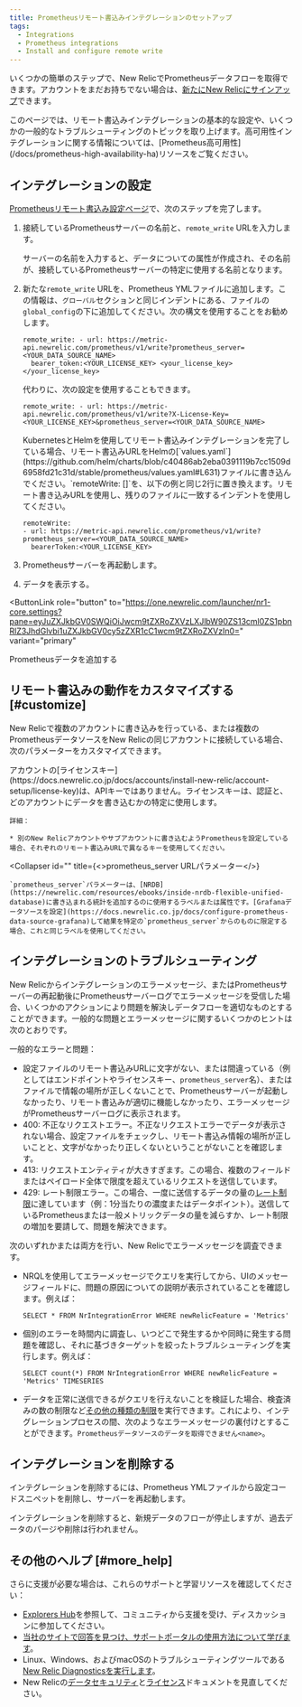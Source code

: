 ```yaml
---
title: Prometheusリモート書込みインテグレーションのセットアップ
tags:
  - Integrations
  - Prometheus integrations
  - Install and configure remote write
---
```


いくつかの簡単のステップで、New RelicでPrometheusデータフローを取得できます。アカウントをまだお持ちでない場合は、[新たにNew Relicにサインアップ](https://newrelic.com/signup/)できます。

<Callout variant="important">
  このページでは、リモート書込みインテグレーションの基本的な設定や、いくつかの一般的なトラブルシューティングのトピックを取り上げます。高可用性インテグレーションに関する情報については、[Prometheus高可用性](/docs/prometheus-high-availability-ha)リソースをご覧ください。
</Callout>

## インテグレーションの設定

[Prometheusリモート書込み設定ページ](https://one.newrelic.com/launcher/nr1-core.settings?pane=eyJuZXJkbGV0SWQiOiJwcm9tZXRoZXVzLXJlbW90ZS13cml0ZS1pbnRlZ3JhdGlvbi1uZXJkbGV0cy5zZXR1cC1wcm9tZXRoZXVzIn0=)で、次のステップを完了します。

1. 接続しているPrometheusサーバーの名前と、`remote_write` URLを入力します。

   <Callout variant="important">
     サーバーの名前を入力すると、データについての属性が作成され、その名前が、接続しているPrometheusサーバーの特定に使用する名前となります。
   </Callout>
2. 新たな`remote_write` URLを、Prometheus YMLファイルに追加します。この情報は、`グローバル`セクションと同じインデントにある、ファイルの`global_config`の下に追加してください。次の構文を使用することをお勧めします。

   ```
   remote_write: - url: https://metric-api.newrelic.com/prometheus/v1/write?prometheus_server=<YOUR_DATA_SOURCE_NAME>   
     bearer_token:<YOUR_LICENSE_KEY> <your_license_key>  
   </your_license_key>
   ```

   代わりに、次の設定を使用することもできます。

   ```
   remote_write: - url: https://metric-api.newrelic.com/prometheus/v1/write?X-License-Key=<YOUR_LICENSE_KEY>&prometheus_server=<YOUR_DATA_SOURCE_NAME>
   ```

   <Callout variant="important">
     KubernetesとHelmを使用してリモート書込みインテグレーションを完了している場合、リモート書込みURLをHelmの[`values.yaml`](https://github.com/helm/charts/blob/c40486ab2eba0391119b7cc1509d6958fd21c31d/stable/prometheus/values.yaml#L631)ファイルに書き込んでください。`remoteWrite: []`を、以下の例と同じ2行に置き換えます。リモート書き込みURLを使用し、残りのファイルに一致するインデントを使用してください。

     ```
     remoteWrite: 
     - url: https://metric-api.newrelic.com/prometheus/v1/write?prometheus_server=<YOUR_DATA_SOURCE_NAME> 
       bearerToken:<YOUR_LICENSE_KEY>
     ```
   </Callout>
3. Prometheusサーバーを再起動します。
4. データを表示する。

<ButtonLink
  role="button"
  to="https://one.newrelic.com/launcher/nr1-core.settings?pane=eyJuZXJkbGV0SWQiOiJwcm9tZXRoZXVzLXJlbW90ZS13cml0ZS1pbnRlZ3JhdGlvbi1uZXJkbGV0cy5zZXR1cC1wcm9tZXRoZXVzIn0="
  variant="primary"
>
  Prometheusデータを追加する
</ButtonLink>

## リモート書込みの動作をカスタマイズする [#customize]

New Relicで複数のアカウントに書き込みを行っている、または複数のPrometheusデータソースをNew Relicの同じアカウントに接続している場合、次のパラメーターをカスタマイズできます。

<CollapserGroup>
  <Collapser
    id=""
    title="X-ライセンスキー"
  >
    アカウントの[ライセンスキー](https://docs.newrelic.co.jp/docs/accounts/install-new-relic/account-setup/license-key)は、APIキーではありません。ライセンスキーは、認証と、どのアカウントにデータを書き込むかの特定に使用します。

    詳細：

    * 別のNew Relicアカウントやサブアカウントに書き込むようPrometheusを設定している場合、それぞれのリモート書込みURLで異なるキーを使用してください。
  </Collapser>

  <Collapser
    id=""
    title={<><InlineCode>prometheus_server</InlineCode> URLパラメーター</>}
  >
    `prometheus_server`パラメーターは、[NRDB](https://newrelic.com/resources/ebooks/inside-nrdb-flexible-unified-database)に書き込まれる統計を追加するのに使用するラベルまたは属性です。[Grafanaデータソースを設定](https://docs.newrelic.co.jp/docs/configure-prometheus-data-source-grafana)して結果を特定の`prometheus_server`からのものに限定する場合、これと同じラベルを使用してください。
  </Collapser>
</CollapserGroup>

## インテグレーションのトラブルシューティング

New Relicからインテグレーションのエラーメッセージ、またはPrometheusサーバーの再起動後にPrometheusサーバーログでエラーメッセージを受信した場合、いくつかのアクションにより問題を解決しデータフローを適切なものとすることができます。一般的な問題とエラーメッセージに関するいくつかのヒントは次のとおりです。

一般的なエラーと問題：

* 設定ファイルのリモート書込みURLに文字がない、または間違っている（例としてはエンドポイントやライセンスキー、`prometheus_server`名）、またはファイルで情報の場所が正しくないことで、Prometheusサーバーが起動しなかったり、リモート書込みが適切に機能しなかったり、エラーメッセージがPrometheusサーバーログに表示されます。
* 400: 不正なリクエストエラー。不正なリクエストエラーでデータが表示されない場合、設定ファイルをチェックし、リモート書込み情報の場所が正しいことと、文字がなかったり正しくないということがないことを確認します。
* 413: リクエストエンティティが大きすぎます。この場合、複数のフィールドまたはペイロード全体で限度を超えているリクエストを送信しています。
* 429: レート制限エラー。この場合、一度に送信するデータの量の[レート制限](/docs/data-ingest-apis/get-data-new-relic/metric-api/metric-api-limits-restricted-attributes#rate-limit-violations)に達しています（例：1分当たりの濃度またはデータポイント）。送信しているPrometheusまたは一般メトリックデータの量を減らすか、レート制限の増加を要請して、問題を解決できます。

次のいずれかまたは両方を行い、New Relicでエラーメッセージを調査できます。

* NRQLを使用してエラーメッセージでクエリを実行してから、UIのメッセージフィールドに、問題の原因についての説明が表示されていることを確認します。例えば：

  ```
  SELECT * FROM NrIntegrationError WHERE newRelicFeature = 'Metrics'
  ```
* 個別のエラーを時間内に調査し、いつどこで発生するかや同時に発生する問題を確認し、それに基づきターゲットを絞ったトラブルシューティングを実行します。例えば：

  ```
  SELECT count(*) FROM NrIntegrationError WHERE newRelicFeature = 'Metrics' TIMESERIES
  ```
* データを正常に送信できるがクエリを行えないことを検証した場合、検査済みの数の制限など[その他の種類の制限](/docs/insights/use-insights-ui/manage-account-data/rate-limits-insights)を実行できます。これにより、インテグレーションプロセスの間、次のようなエラーメッセージの裏付けとすることができます。`Prometheusデータソースのデータを取得できません<name>`。

## インテグレーションを削除する

インテグレーションを削除するには、Prometheus YMLファイルから設定コードスニペットを削除し、サーバーを再起動します。

<Callout variant="important">
  インテグレーションを削除すると、新規データのフローが停止しますが、過去データのパージや削除は行われません。
</Callout>

## その他のヘルプ [#more_help]

さらに支援が必要な場合は、これらのサポートと学習リソースを確認してください：

* [Explorers Hub](https://discuss.newrelic.com/)を参照して、コミュニティから支援を受け、ディスカッションに参加してください。
* [当社のサイトで回答を見つけ、サポートポータルの使用方法について学びます](/docs/using-new-relic/welcome-new-relic/get-started/find-help-use-support-portal)。
* Linux、Windows、およびmacOSのトラブルシューティングツールである[New Relic Diagnosticsを実行します](/docs/using-new-relic/cross-product-functions/troubleshooting/new-relic-diagnostics)。
* New Relicの[データセキュリティ](/docs/security)と[ライセンス](/docs/licenses)ドキュメントを見直してください。
